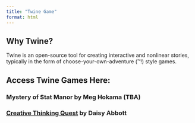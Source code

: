 ```yaml
---
title: "Twine Game"
format: html
---
```


## Why Twine?

Twine is an open-source tool for creating interactive and nonlinear stories, typically in the form of choose-your-own-adventure (™!) style games.

## Access Twine Games Here:

### Mystery of Stat Manor by Meg Hokama (TBA)

### [Creative Thinking Quest](https://daisyabbottitchio.itch.io/creative-thinking-quest) by Daisy Abbott

### 
